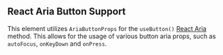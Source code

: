 ## React Aria Button Support

This element utilizes `AriaButtonProps` for the `useButton()` [React Aria](https://react-spectrum.adobe.com/react-aria/useButton.html) method. This allows for the usage of various button aria props, such as `autoFocus`, `onKeyDown` and `onPress`.